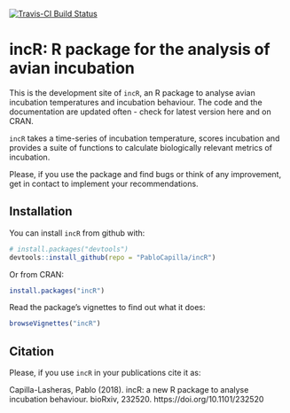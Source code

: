 
<!-- README.md is generated from README.Rmd. Please edit that file -->

[![Travis-CI Build Status](https://travis-ci.org/PabloCapilla/incR.svg?branch=master)](https://travis-ci.org/PabloCapilla/incR)

# incR: R package for the analysis of avian incubation

This is the development site of `incR`, an R package to analyse avian incubation temperatures and
incubation behaviour. 
The code and the documentation are updated often - check for latest version here and on CRAN.

`incR` takes a time-series of incubation temperature, scores incubation and provides
a suite of functions to calculate biologically relevant metrics of incubation.

Please, if you use the package and find bugs or think of any improvement, get in 
contact to implement your recommendations. 


## Installation

You can install `incR` from github with:

```r
# install.packages("devtools")
devtools::install_github(repo = "PabloCapilla/incR")
```
Or from CRAN:
```r
install.packages("incR")
```

Read the package's vignettes to find out what it does:
```r
browseVignettes("incR")
``` 

## Citation
Please, if you use `incR` in your publications cite it as:

Capilla-Lasheras, Pablo (2018). incR: a new R package to analyse incubation behaviour. 
bioRxiv, 232520. https://doi.org/10.1101/232520